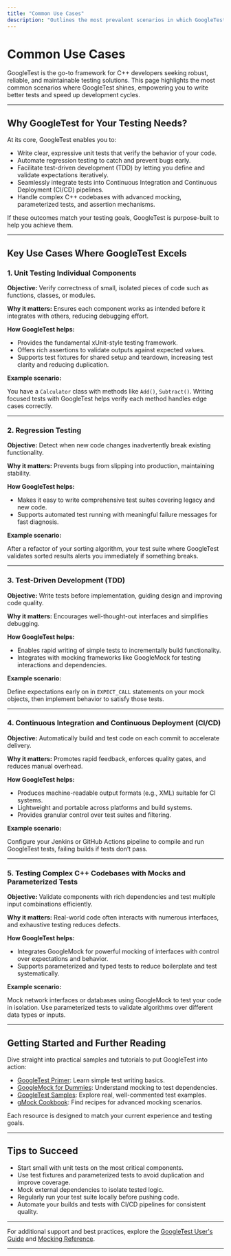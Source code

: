 ```yaml
---
title: "Common Use Cases"
description: "Outlines the most prevalent scenarios in which GoogleTest excels: unit testing, regression testing, test-driven development, CI/CD integration, and testing complex C++ codebases. Provides links or pointers to deeper, task-oriented documentation for getting started."
---
```


# Common Use Cases

GoogleTest is the go-to framework for C++ developers seeking robust, reliable, and maintainable testing solutions. This page highlights the most common scenarios where GoogleTest shines, empowering you to write better tests and speed up development cycles.

---

## Why GoogleTest for Your Testing Needs?

At its core, GoogleTest enables you to:

- Write clear, expressive unit tests that verify the behavior of your code.
- Automate regression testing to catch and prevent bugs early.
- Facilitate test-driven development (TDD) by letting you define and validate expectations iteratively.
- Seamlessly integrate tests into Continuous Integration and Continuous Deployment (CI/CD) pipelines.
- Handle complex C++ codebases with advanced mocking, parameterized tests, and assertion mechanisms.

If these outcomes match your testing goals, GoogleTest is purpose-built to help you achieve them.

---

## Key Use Cases Where GoogleTest Excels

### 1. Unit Testing Individual Components

**Objective:** Verify correctness of small, isolated pieces of code such as functions, classes, or modules.

**Why it matters:** Ensures each component works as intended before it integrates with others, reducing debugging effort.

**How GoogleTest helps:**

- Provides the fundamental xUnit-style testing framework.
- Offers rich assertions to validate outputs against expected values.
- Supports test fixtures for shared setup and teardown, increasing test clarity and reducing duplication.

**Example scenario:**

You have a `Calculator` class with methods like `Add()`, `Subtract()`. Writing focused tests with GoogleTest helps verify each method handles edge cases correctly.

---

### 2. Regression Testing

**Objective:** Detect when new code changes inadvertently break existing functionality.

**Why it matters:** Prevents bugs from slipping into production, maintaining stability.

**How GoogleTest helps:**

- Makes it easy to write comprehensive test suites covering legacy and new code.
- Supports automated test running with meaningful failure messages for fast diagnosis.

**Example scenario:**

After a refactor of your sorting algorithm, your test suite where GoogleTest validates sorted results alerts you immediately if something breaks.

---

### 3. Test-Driven Development (TDD)

**Objective:** Write tests before implementation, guiding design and improving code quality.

**Why it matters:** Encourages well-thought-out interfaces and simplifies debugging.

**How GoogleTest helps:**

- Enables rapid writing of simple tests to incrementally build functionality.
- Integrates with mocking frameworks like GoogleMock for testing interactions and dependencies.

**Example scenario:**

Define expectations early on in `EXPECT_CALL` statements on your mock objects, then implement behavior to satisfy those tests.

---

### 4. Continuous Integration and Continuous Deployment (CI/CD)

**Objective:** Automatically build and test code on each commit to accelerate delivery.

**Why it matters:** Promotes rapid feedback, enforces quality gates, and reduces manual overhead.

**How GoogleTest helps:**

- Produces machine-readable output formats (e.g., XML) suitable for CI systems.
- Lightweight and portable across platforms and build systems.
- Provides granular control over test suites and filtering.

**Example scenario:**

Configure your Jenkins or GitHub Actions pipeline to compile and run GoogleTest tests, failing builds if tests don’t pass.

---

### 5. Testing Complex C++ Codebases with Mocks and Parameterized Tests

**Objective:** Validate components with rich dependencies and test multiple input combinations efficiently.

**Why it matters:** Real-world code often interacts with numerous interfaces, and exhaustive testing reduces defects.

**How GoogleTest helps:**

- Integrates GoogleMock for powerful mocking of interfaces with control over expectations and behavior.
- Supports parameterized and typed tests to reduce boilerplate and test systematically.

**Example scenario:**

Mock network interfaces or databases using GoogleMock to test your code in isolation. Use parameterized tests to validate algorithms over different data types or inputs.

---

## Getting Started and Further Reading

Dive straight into practical samples and tutorials to put GoogleTest into action:

- [GoogleTest Primer](primer.md): Learn simple test writing basics.
- [GoogleMock for Dummies](gmock_for_dummies.md): Understand mocking to test dependencies.
- [GoogleTest Samples](samples.md): Explore real, well-commented test examples.
- [gMock Cookbook](gmock_cook_book.md): Find recipes for advanced mocking scenarios.

Each resource is designed to match your current experience and testing goals.

---

## Tips to Succeed

- Start small with unit tests on the most critical components.
- Use test fixtures and parameterized tests to avoid duplication and improve coverage.
- Mock external dependencies to isolate tested logic.
- Regularly run your test suite locally before pushing code.
- Automate your builds and tests with CI/CD pipelines for consistent quality.

---

For additional support and best practices, explore the [GoogleTest User's Guide](index.md) and [Mocking Reference](docs/reference/mocking.md).

---